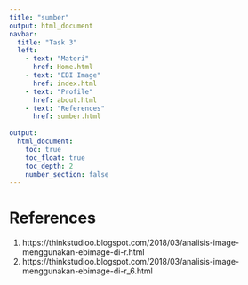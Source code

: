 ---
title: "sumber"
output: html_document
navbar:
  title: "Task 3"
  left:
    - text: "Materi"
      href: Home.html
    - text: "EBI Image"
      href: index.html
    - text: "Profile"
      href: about.html
    - text: "References"
      href: sumber.html
    
output: 
  html_document:
    toc: true
    toc_float: true
    toc_depth: 2
    number_section: false
---
# References
1. https://thinkstudioo.blogspot.com/2018/03/analisis-image-menggunakan-ebimage-di-r.html
2. https://thinkstudioo.blogspot.com/2018/03/analisis-image-menggunakan-ebimage-di-r_6.html